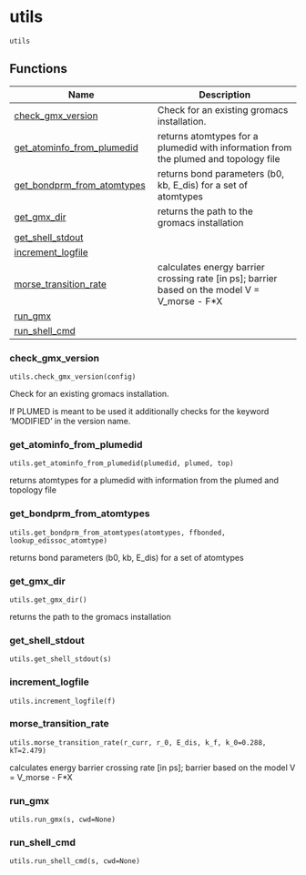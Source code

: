 # utils { #kimmdy.utils }

`utils`

## Functions

| Name | Description |
| --- | --- |
| [check_gmx_version](#kimmdy.utils.check_gmx_version) | Check for an existing gromacs installation. |
| [get_atominfo_from_plumedid](#kimmdy.utils.get_atominfo_from_plumedid) | returns atomtypes for a plumedid with information from the plumed and topology file |
| [get_bondprm_from_atomtypes](#kimmdy.utils.get_bondprm_from_atomtypes) | returns bond parameters (b0, kb, E_dis) for a set of atomtypes |
| [get_gmx_dir](#kimmdy.utils.get_gmx_dir) | returns the path to the gromacs installation |
| [get_shell_stdout](#kimmdy.utils.get_shell_stdout) |  |
| [increment_logfile](#kimmdy.utils.increment_logfile) |  |
| [morse_transition_rate](#kimmdy.utils.morse_transition_rate) | calculates energy barrier crossing rate [in ps]; barrier based on the model V = V_morse - F*X |
| [run_gmx](#kimmdy.utils.run_gmx) |  |
| [run_shell_cmd](#kimmdy.utils.run_shell_cmd) |  |

### check_gmx_version { #kimmdy.utils.check_gmx_version }

`utils.check_gmx_version(config)`

Check for an existing gromacs installation.

If PLUMED is meant to be used it additionally checks for the keyword
'MODIFIED' in the version name.

### get_atominfo_from_plumedid { #kimmdy.utils.get_atominfo_from_plumedid }

`utils.get_atominfo_from_plumedid(plumedid, plumed, top)`

returns atomtypes for a plumedid with information from the plumed and topology file

### get_bondprm_from_atomtypes { #kimmdy.utils.get_bondprm_from_atomtypes }

`utils.get_bondprm_from_atomtypes(atomtypes, ffbonded, lookup_edissoc_atomtype)`

returns bond parameters (b0, kb, E_dis) for a set of atomtypes

### get_gmx_dir { #kimmdy.utils.get_gmx_dir }

`utils.get_gmx_dir()`

returns the path to the gromacs installation

### get_shell_stdout { #kimmdy.utils.get_shell_stdout }

`utils.get_shell_stdout(s)`

### increment_logfile { #kimmdy.utils.increment_logfile }

`utils.increment_logfile(f)`

### morse_transition_rate { #kimmdy.utils.morse_transition_rate }

`utils.morse_transition_rate(r_curr, r_0, E_dis, k_f, k_0=0.288, kT=2.479)`

calculates energy barrier crossing rate [in ps]; barrier based on the model V = V_morse - F*X

### run_gmx { #kimmdy.utils.run_gmx }

`utils.run_gmx(s, cwd=None)`

### run_shell_cmd { #kimmdy.utils.run_shell_cmd }

`utils.run_shell_cmd(s, cwd=None)`